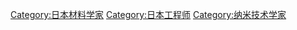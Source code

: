 [[Category:日本材料学家|Category:日本材料学家]]
[[Category:日本工程师|Category:日本工程师]]
[[Category:纳米技术学家|Category:纳米技术学家]]